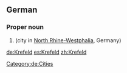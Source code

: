 ==German==
{{wikipedia}}
{{wikipedia|lang=de}}
===Proper noun===
{{de-proper noun}}

# {{l|en|Krefeld}} (city in [[North Rhine-Westphalia]], Germany)
[[Category:de:Cities]]

[[de:Krefeld]]
[[es:Krefeld]]
[[zh:Krefeld]]